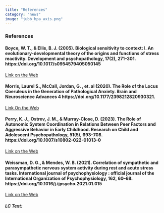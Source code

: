 ```yaml
---
title: "References"
category: "news"
image: "jubb_hpa_axis.png"
---
```


### References

#### Boyce, W. T., & Ellis, B. J. (2005). Biological sensitivity to context: I. An evolutionary-developmental theory of the origins and functions of stress reactivity. Development and psychopathology, 17(2), 271--301. https://doi.org/10.1017/s0954579405050145

[Link on the Web](https://pubmed.ncbi.nlm.nih.gov/16761546/)

#### Morris, Laurel S., McCall, Jordan, G. , et. al (2020). The Role of the Locus Coeruleus in the Generation of Pathological Anxiety. Brain and Neuroscience Advances 4 https://doi.org/10.1177/2398212820930321.

[Link On the Web](https://journals.sagepub.com/doi/10.1177/2398212820930321)

#### Perry, K. J., Ostrov, J. M., & Murray-Close, D. (2023). The Role of Autonomic System Coordination in Relations Between Peer Factors and Aggressive Behavior in Early Childhood. Research on Child and Adolescent Psychopathology, 51(5), 693--708. https://doi.org/10.1007/s10802-022-01013-0

[Link on the Web](https://link.springer.com/article/10.1007/s10802-022-01013-0#citeas)

#### Weissman, D. G., & Mendes, W. B. (2021). Correlation of sympathetic and parasympathetic nervous system activity during rest and acute stress tasks. International journal of psychophysiology : official journal of the International Organization of Psychophysiology, 162, 60--68. https://doi.org/10.1016/j.ijpsycho.2021.01.015

[Link on the Web](https://www.ncbi.nlm.nih.gov/pmc/articles/PMC7987796/)

##### LC Text:
